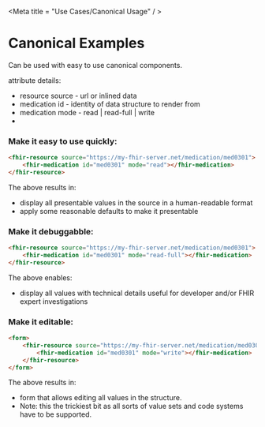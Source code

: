 

<Meta title = "Use Cases/Canonical Usage" / >

Canonical Examples
==================

Can be used with easy to use canonical components.

attribute details:
* resource source - url or inlined data
* medication id - identity of data structure to render from
* medication mode - read | read-full | write
*

### Make it easy to use quickly:
```html
<fhir-resource source="https://my-fhir-server.net/medication/med0301">
    <fhir-medication id="med0301" mode="read"></fhir-medication>
</fhir-resource>
```

The above results in:
* display all presentable values in the source in a human-readable format
* apply some reasonable defaults to make it presentable

### Make it debuggabble:
```html
<fhir-resource source="https://my-fhir-server.net/medication/med0301">
    <fhir-medication id="med0301" mode="read-full"></fhir-medication>
</fhir-resource>
```

The above enables:
* display all values with technical details useful for developer and/or FHIR expert investigations

### Make it editable:
```html
<form>
    <fhir-resource source="https://my-fhir-server.net/medication/med0301">
        <fhir-medication id="med0301" mode="write"></fhir-medication>
    </fhir-resource>
</form>
```
The above results in:
* form that allows editing all values in the structure.
* Note: this the trickiest bit as all sorts of value sets and code systems have to be supported.
